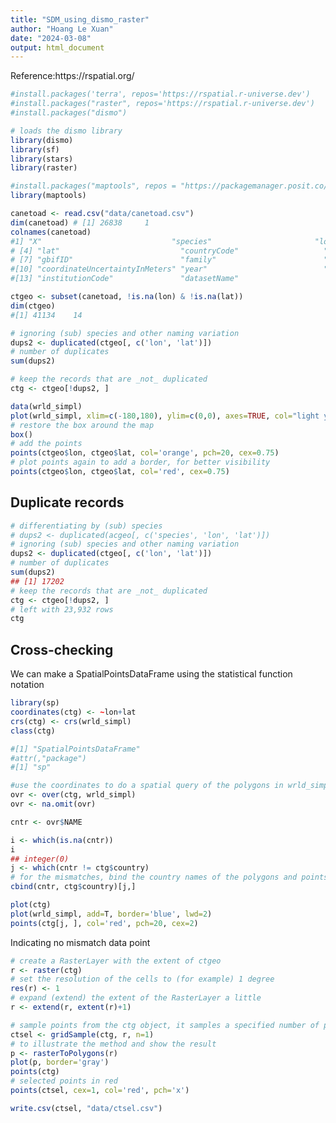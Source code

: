 ```yaml
---
title: "SDM_using_dismo_raster"
author: "Hoang Le Xuan"
date: "2024-03-08"
output: html_document
---
```


Reference:https://rspatial.org/

```r
#install.packages('terra', repos='https://rspatial.r-universe.dev')
#install.packages("raster", repos='https://rspatial.r-universe.dev')
#install.packages("dismo")

# loads the dismo library
library(dismo)
library(sf)
library(stars)
library(raster)

#install.packages("maptools", repos = "https://packagemanager.posit.co/cran/2023-10-13")
library(maptools)

```

```r
canetoad <- read.csv("data/canetoad.csv")
dim(canetoad) # [1] 26838     1
colnames(canetoad)
#1] "X"                             "species"                       "lon"                          
# [4] "lat"                           "countryCode"                   "individualCount"              
# [7] "gbifID"                        "family"                        "taxonRank"                    
#[10] "coordinateUncertaintyInMeters" "year"                          "basisOfRecord"                
#[13] "institutionCode"               "datasetName" 

ctgeo <- subset(canetoad, !is.na(lon) & !is.na(lat))
dim(ctgeo)
#[1] 41134    14

# ignoring (sub) species and other naming variation
dups2 <- duplicated(ctgeo[, c('lon', 'lat')])
# number of duplicates
sum(dups2)

# keep the records that are _not_ duplicated
ctg <- ctgeo[!dups2, ]


```

```r

data(wrld_simpl)
plot(wrld_simpl, xlim=c(-180,180), ylim=c(0,0), axes=TRUE, col="light yellow")
# restore the box around the map
box()
# add the points
points(ctgeo$lon, ctgeo$lat, col='orange', pch=20, cex=0.75)
# plot points again to add a border, for better visibility
points(ctgeo$lon, ctgeo$lat, col='red', cex=0.75)
```
## Duplicate records

```r
# differentiating by (sub) species
# dups2 <- duplicated(acgeo[, c('species', 'lon', 'lat')])
# ignoring (sub) species and other naming variation
dups2 <- duplicated(ctgeo[, c('lon', 'lat')])
# number of duplicates
sum(dups2)
## [1] 17202
# keep the records that are _not_ duplicated
ctg <- ctgeo[!dups2, ]
# left with 23,932 rows
ctg
```

## Cross-checking

We can make a SpatialPointsDataFrame using the statistical function notation
```r
library(sp)
coordinates(ctg) <- ~lon+lat
crs(ctg) <- crs(wrld_simpl)
class(ctg)

#[1] "SpatialPointsDataFrame"
#attr(,"package")
#[1] "sp"
```

```r
#use the coordinates to do a spatial query of the polygons in wrld_simpl (a SpatialPolygonsDataFrame)
ovr <- over(ctg, wrld_simpl)
ovr <- na.omit(ovr)

cntr <- ovr$NAME

i <- which(is.na(cntr))
i
## integer(0)
j <- which(cntr != ctg$country)
# for the mismatches, bind the country names of the polygons and points
cbind(cntr, ctg$country)[j,]

plot(ctg)
plot(wrld_simpl, add=T, border='blue', lwd=2)
points(ctg[j, ], col='red', pch=20, cex=2)
```

Indicating no mismatch data point


```r
# create a RasterLayer with the extent of ctgeo
r <- raster(ctg)
# set the resolution of the cells to (for example) 1 degree
res(r) <- 1
# expand (extend) the extent of the RasterLayer a little
r <- extend(r, extent(r)+1)

# sample points from the ctg object, it samples a specified number of points (n=1) within each cell of the raster, based on the coverage of ctg:
ctsel <- gridSample(ctg, r, n=1)
# to illustrate the method and show the result
p <- rasterToPolygons(r)
plot(p, border='gray')
points(ctg)
# selected points in red
points(ctsel, cex=1, col='red', pch='x')
```

```r
write.csv(ctsel, "data/ctsel.csv")

```


